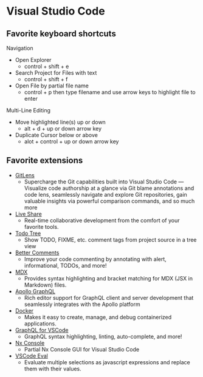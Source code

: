 # Visual Studio Code

## Favorite keyboard shortcuts

Navigation
- Open Explorer 
  - control + shift + e
- Search Project for Files with text
  - control + shift + f
- Open File by partial file name
  - control + p then type filename and use arrow keys to highlight file to enter

Multi-Line Editing
- Move highlighted line(s) up or down
  - alt + d + up or down arrow key
- Duplicate Cursor below or above
  - alot + control + up or down arrow key

## Favorite extensions

- [GitLens](https://marketplace.visualstudio.com/items?itemName=eamodio.gitlens)
  - Supercharge the Git capabilities built into Visual Studio Code — Visualize code authorship at a glance via Git blame annotations and code lens, seamlessly navigate and explore Git repositories, gain valuable insights via powerful comparison commands, and so much more
- [Live Share](https://marketplace.visualstudio.com/items?itemName=MS-vsliveshare.vsliveshare)
  - Real-time collaborative development from the comfort of your favorite tools.
- [Todo Tree](https://marketplace.visualstudio.com/items?itemName=Gruntfuggly.todo-tree)
  - Show TODO, FIXME, etc. comment tags from project source in a tree view
- [Better Comments](https://marketplace.visualstudio.com/items?itemName=aaron-bond.better-comments)
  - Improve your code commenting by annotating with alert, informational, TODOs, and more!
- [MDX](https://marketplace.visualstudio.com/items?itemName=silvenon.mdx)
  - Provides syntax highlighting and bracket matching for MDX (JSX in Markdown) files.
- [Apollo GraphQL](https://marketplace.visualstudio.com/items?itemName=apollographql.vscode-apollo)
  - Rich editor support for GraphQL client and server development that seamlessly integrates with the Apollo platform
- [Docker](https://marketplace.visualstudio.com/items?itemName=ms-azuretools.vscode-docker)
  - Makes it easy to create, manage, and debug containerized applications.
- [GraphQL for VSCode](https://marketplace.visualstudio.com/items?itemName=kumar-harsh.graphql-for-vscode)
  - GraphQL syntax highlighting, linting, auto-complete, and more!
- [Nx Console](https://marketplace.visualstudio.com/items?itemName=nrwl.angular-console)
  - Partial Nx Console GUI for Visual Studio Code
- [VSCode Eval](https://marketplace.visualstudio.com/items?itemName=expixel.vscode-eval)
  - Evaluate multiple selections as javascript expressions and replace them with their values.